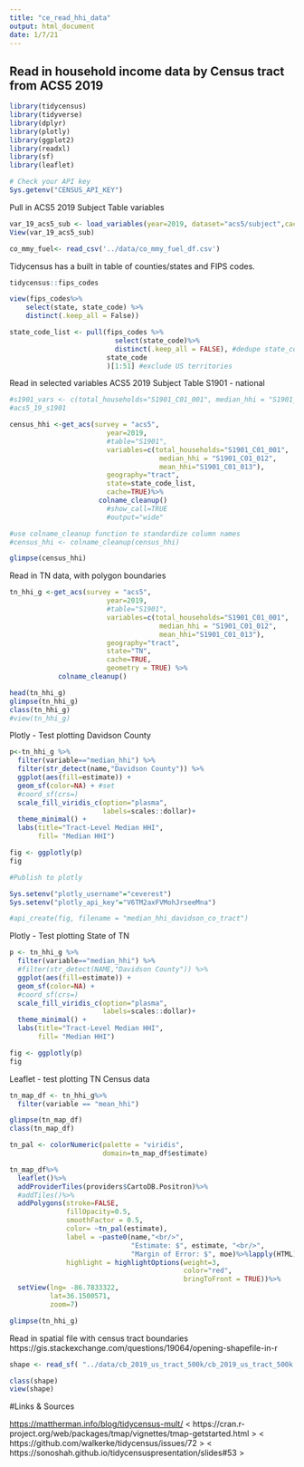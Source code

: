 ```yaml
---
title: "ce_read_hhi_data"
output: html_document
date: 1/7/21
---
```


## Read in household income data by Census tract from ACS5 2019

```r
library(tidycensus)
library(tidyverse)
library(dplyr)
library(plotly)
library(ggplot2)
library(readxl)
library(sf)
library(leaflet)
```

```r
# Check your API key
Sys.getenv("CENSUS_API_KEY")
```
Pull in ACS5 2019 Subject Table variables
```r
var_19_acs5_sub <- load_variables(year=2019, dataset="acs5/subject",cache=TRUE)
View(var_19_acs5_sub)


```
```r
co_mmy_fuel<- read_csv('../data/co_mmy_fuel_df.csv')

```


Tidycensus has a built in table of counties/states and FIPS codes.
```r

tidycensus::fips_codes

view(fips_codes%>%
    select(state, state_code) %>%
    distinct(.keep_all = False))

state_code_list <- pull(fips_codes %>%
                          select(state_code)%>%
                          distinct(.keep_all = FALSE), #dedupe state_code column
                        state_code
                        )[1:51] #exclude US territories

```

Read in selected variables ACS5 2019 Subject Table S1901 - national
```r
#s1901_vars <- c(total_households="S1901_C01_001", median_hhi = "S1901_C01_012",mean_hhi="S1901_C01_013")
#acs5_19_s1901

census_hhi <-get_acs(survey = "acs5",
                        year=2019, 
                        #table="S1901",
                        variables=c(total_households="S1901_C01_001",
                                     median_hhi = "S1901_C01_012",
                                     mean_hhi="S1901_C01_013"),
                        geography="tract", 
                        state=state_code_list,
                        cache=TRUE)%>%
                      colname_cleanup()
                        #show_call=TRUE
                        #output="wide"

#use colname_cleanup function to standardize column names
#census_hhi <- colname_cleanup(census_hhi)

glimpse(census_hhi)

```

Read in TN data, with polygon boundaries
```r
tn_hhi_g <-get_acs(survey = "acs5",
                        year=2019, 
                        #table="S1901",
                        variables=c(total_households="S1901_C01_001",
                                     median_hhi = "S1901_C01_012",
                                     mean_hhi="S1901_C01_013"),
                        geography="tract", 
                        state="TN",
                        cache=TRUE,
                        geometry = TRUE) %>%
            colname_cleanup()

head(tn_hhi_g)
glimpse(tn_hhi_g)
class(tn_hhi_g)
#view(tn_hhi_g)
```
Plotly - Test plotting Davidson County
```r
p<-tn_hhi_g %>%
  filter(variable=="median_hhi") %>%
  filter(str_detect(name,"Davidson County")) %>%
  ggplot(aes(fill=estimate)) +
  geom_sf(color=NA) + #set 
  #coord_sf(crs=)
  scale_fill_viridis_c(option="plasma",
                       labels=scales::dollar)+
  theme_minimal() +
  labs(title="Tract-Level Median HHI",
       fill= "Median HHI")

fig <- ggplotly(p) 
fig

#Publish to plotly

Sys.setenv("plotly_username"="ceverest")
Sys.setenv("plotly_api_key"="V6TM2axFVMohJrseeMna")

#api_create(fig, filename = "median_hhi_davidson_co_tract")
```

Plotly - Test plotting State of TN
```r
p <- tn_hhi_g %>%
  filter(variable=="median_hhi") %>%
  #filter(str_detect(NAME,"Davidson County")) %>%
  ggplot(aes(fill=estimate)) +
  geom_sf(color=NA) +
  #coord_sf(crs=)
  scale_fill_viridis_c(option="plasma",
                       labels=scales::dollar)+
  theme_minimal() +
  labs(title="Tract-Level Median HHI",
       fill= "Median HHI")

fig <- ggplotly(p)
fig
```

Leaflet - test plotting TN Census data

```r

tn_map_df <- tn_hhi_g%>%
  filter(variable == "mean_hhi")

glimpse(tn_map_df)
class(tn_map_df)

tn_pal <- colorNumeric(palette = "viridis",
                       domain=tn_map_df$estimate)

tn_map_df%>%
  leaflet()%>%
  addProviderTiles(providers$CartoDB.Positron)%>%
  #addTiles()%>%
  addPolygons(stroke=FALSE,
              fillOpacity=0.5,
              smoothFactor = 0.5,
              color= ~tn_pal(estimate),
              label = ~paste0(name,"<br/>",
                              "Estimate: $", estimate, "<br/>",
                              "Margin of Error: $", moe)%>%lapply(HTML),
              highlight = highlightOptions(weight=3,
                                           color="red",
                                           bringToFront = TRUE))%>%
  setView(lng= -86.7833322,
          lat=36.1500571,
          zoom=7)


```


```r
glimpse(tn_hhi_g)
```


Read in spatial file with census tract boundaries
https://gis.stackexchange.com/questions/19064/opening-shapefile-in-r
```r
shape <- read_sf( "../data/cb_2019_us_tract_500k/cb_2019_us_tract_500k.shp")

class(shape)
view(shape)

```


#Links & Sources

<https://mattherman.info/blog/tidycensus-mult/>
< https://cran.r-project.org/web/packages/tmap/vignettes/tmap-getstarted.html >
< https://github.com/walkerke/tidycensus/issues/72 > 
< https://sonoshah.github.io/tidycensuspresentation/slides#53 > 